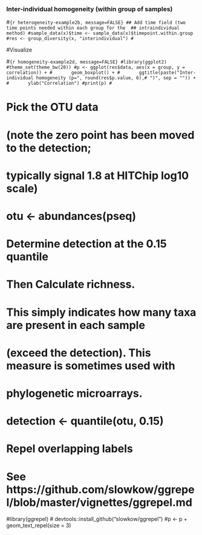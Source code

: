 ### Inter-individual homogeneity (within group of samples)


#```{r heterogeneity-example2b, message=FALSE}
## Add time field (two time points needed within each group for the 
## intraindividual method)
#sample_data(x)$time <- sample_data(x)$timepoint.within.group
#res <- group_diversity(x, "interindividual")
#```


#Visualize

#```{r homogeneity-example2d, message=FALSE}
#library(ggplot2)
#theme_set(theme_bw(20))
#p <- ggplot(res$data, aes(x = group, y = correlation)) +
#       geom_boxplot() +
#       ggtitle(paste("Inter-individual homogeneity (p=", round(res$p.value, 6),# ")", sep = "")) +
#       ylab("Correlation")
#print(p)
#```


# Pick the OTU data
# (note the zero point has been moved to the detection;
#  typically signal 1.8 at HITChip log10 scale)
# otu <- abundances(pseq)

# Determine detection at the 0.15 quantile
# Then Calculate richness.
# This simply indicates how many taxa are present in each sample
# (exceed the detection). This measure is sometimes used with
# phylogenetic microarrays.
# detection <- quantile(otu, 0.15)

# Repel overlapping labels
# See https://github.com/slowkow/ggrepel/blob/master/vignettes/ggrepel.md
#library(ggrepel) # devtools::install_github("slowkow/ggrepel")
#p <- p + geom_text_repel(size = 3)

